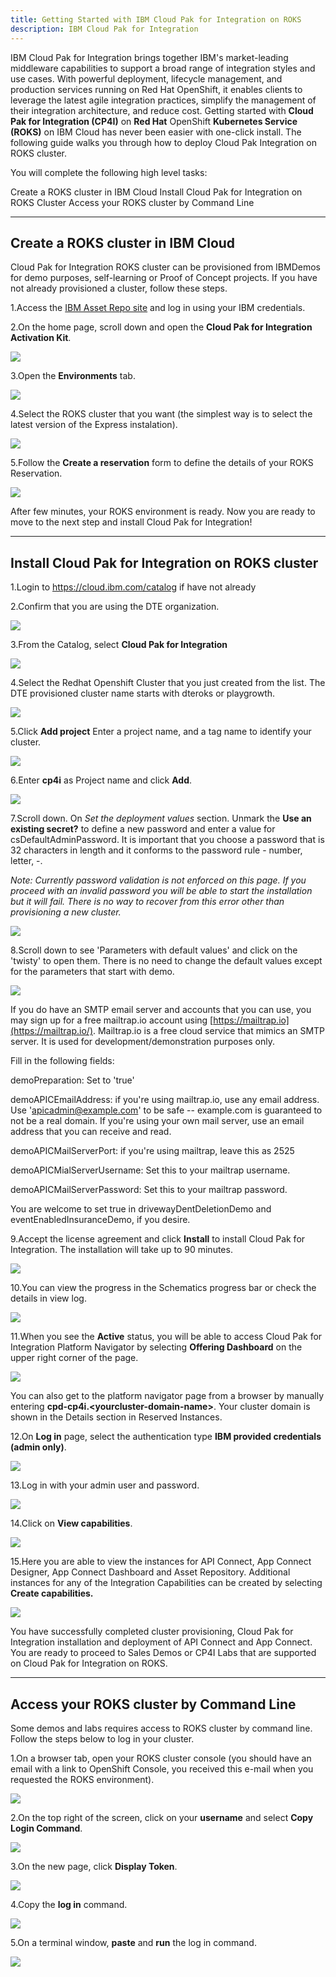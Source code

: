 ```yaml
---
title: Getting Started with IBM Cloud Pak for Integration on ROKS
description: IBM Cloud Pak for Integration
---
```

IBM Cloud Pak for Integration brings together IBM's market-leading
middleware capabilities to support a broad range of integration styles
and use cases. With powerful deployment, lifecycle management, and
production services running on Red Hat OpenShift, it enables clients to
leverage the latest agile integration practices, simplify the management
of their integration architecture, and reduce cost. Getting started with
**Cloud Pak for Integration (CP4I)** on **Red Hat** OpenShift
**Kubernetes Service (ROKS)** on IBM Cloud has never been easier with
one-click install. The following guide walks you through how to deploy
Cloud Pak Integration on ROKS cluster.

You will complete the following high level tasks:

<AnchorLinks>
  <AnchorLink>Create a ROKS cluster in IBM Cloud</AnchorLink>
  <AnchorLink>Install Cloud Pak for Integration on ROKS Cluster</AnchorLink>
  <AnchorLink>Access your ROKS cluster by Command Line</AnchorLink>
</AnchorLinks>

***

## Create a ROKS cluster in IBM Cloud


Cloud Pak for Integration ROKS cluster can be provisioned from IBMDemos for demo purposes, self-learning or Proof of Concept projects. If you have not already provisioned a cluster, follow these steps.

1.Access the [IBM Asset Repo site](https://assetrepo.ibm.com/) and log in using your IBM credentials.

2.On the home page, scroll down and open the **Cloud Pak for Integration Activation Kit**.

  ![](images/cp4i-ak.png)

3.Open the **Environments** tab.

  ![](images/environments.png)

4.Select the ROKS cluster that you want (the simplest way is to select the latest version of the Express instalation).

  ![](images/express.png)

5.Follow the **Create a reservation** form to define the details of your ROKS Reservation.

  ![](images/reservation-form.png)

  After few minutes, your ROKS environment is ready. Now you are ready to move to the next step and install Cloud Pak for Integration!

***

## Install Cloud Pak for Integration on ROKS cluster


1.Login to <https://cloud.ibm.com/catalog> if have not already

2.Confirm that you are using the DTE organization.

  ![](images/dte_org.png)

3.From the Catalog, select **Cloud Pak for Integration**

  ![](images/cp4i_catalog.png)

4.Select the Redhat Openshift Cluster that you just created from the list. The DTE provisioned cluster name starts with dteroks or playgrowth.

  ![](images/roks-cluster.png)

5.Click **Add project** Enter a project name, and a tag name to identify your cluster.

  ![](images/add-project.png)

6.Enter **cp4i** as Project name and click **Add**.

  ![](images/cp4i-project.png)

7.Scroll down. On *Set the deployment values* section. Unmark the **Use an existing secret?** to define a new password and enter a value for csDefaultAdminPassword. It is important that you choose a password that is 32 characters in length and it conforms to the password rule - number, letter, -.

  *Note: Currently password validation is not enforced on this page. If you proceed with an invalid password you will be able to start the installation but it will fail. There is no way to recover from this error other than provisioning a new cluster.*

  ![](images/password.png)

8.Scroll down to see 'Parameters with default values' and click on the 'twisty' to open them. There is no need to change the default values except for the parameters that start with demo.

  ![](images/cp4i-install-param.png)

  If you do have an SMTP email server and accounts that you can use, you may sign up for a free mailtrap.io account using [https://mailtrap.io](https://mailtrap.io/). Mailtrap.io is a free cloud service that mimics an SMTP server. It is used for development/demonstration purposes only.

  Fill in the following fields:

  demoPreparation: Set to 'true'

  demoAPICEmailAddress: if you're using mailtrap.io, use any email address. Use 'apicadmin@example.com' to be safe -- example.com is guaranteed to not be a real domain. If you're using your own mail server, use an email address that you can receive and read.

  demoAPICMailServerPort: if you're using mailtrap, leave this as 2525

  demoAPICMialServerUsername: Set this to your mailtrap username.

  demoAPICMailServerPassword: Set this to your mailtrap password.

  You are welcome to set true in drivewayDentDeletionDemo and eventEnabledInsuranceDemo, if you desire.

9.Accept the license agreement and click **Install** to install Cloud Pak for Integration. The installation will take up to 90 minutes.

  ![](images/license.png)

10.You can view the progress in the Schematics progress bar or check the details in view log.

  ![](images/progress-bar.png)

11.When you see the **Active** status, you will be able to access Cloud Pak for Integration Platform Navigator by selecting **Offering Dashboard** on the upper right corner of the page.

  ![](images/offering_dashboard.png)

  You can also get to the platform navigator page from a browser by manually entering **cpd-cp4i.<yourcluster-domain-name\>**. Your cluster domain is shown in the Details section in Reserved Instances.

12.On **Log in** page, select the authentication type **IBM provided credentials (admin only)**.

  ![](images/authentication-types.png)

13.Log in with your admin user and password.

  ![](images/login.png)

14.Click on **View capabilities**.

  ![](images/capabilities.png)

15.Here you are able to view the instances for API Connect, App Connect Designer, App Connect Dashboard and Asset Repository. Additional instances for any of the Integration Capabilities can be created by selecting **Create capabilities.**

  ![](images/instances.png)

  You have successfully completed cluster provisioning, Cloud Pak for Integration installation and deployment of API Connect and App Connect. You are ready to proceed to Sales Demos or CP4I Labs that are supported on Cloud Pak for Integration on ROKS.

***

## Access your ROKS cluster by Command Line

Some demos and labs requires access to ROKS cluster by command line. Follow the steps below to log in your cluster.

1.On a browser tab, open your ROKS cluster console (you should have an email with a link to OpenShift Console, you received this e-mail when you requested the ROKS environment).

  ![](images/roks-console.png)

2.On the top right of the screen, click on your **username** and select **Copy Login Command**.

  ![](images/copy-login-cmd.png)

3.On the new page, click **Display Token**.

  ![](images/display-token.png)

4.Copy the **log in** command.

  ![](images/login-token.png)

5.On a terminal window, **paste** and **run** the log in command.

  ![](images/cli-login.png)
